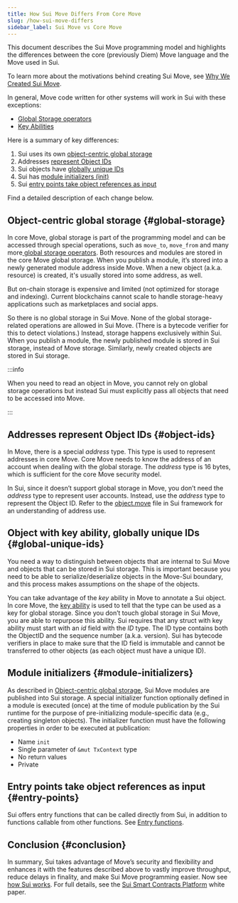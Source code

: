 ```yaml
---
title: How Sui Move Differs From Core Move
slug: /how-sui-move-differs
sidebar_label: Sui Move vs Core Move
---
```


This document describes the Sui Move programming model and highlights the differences between the core (previously Diem) Move language and the Move used in Sui.

To learn more about the motivations behind creating Sui Move, see [Why We Created Sui Move](https://medium.com/mysten-labs/why-we-created-sui-move-6a234656c36b).

In general, Move code written for other systems will work in Sui with these exceptions:

-   [Global Storage operators](https://move-language.github.io/move/global-storage-operators.html)
-   [Key Abilities](https://github.com/move-language/move/blob/main/language/documentation/book/src/abilities.mdx#key)

Here is a summary of key differences:

1.  Sui uses its own [object-centric global storage](#object-centric-global-storage)
2.  Addresses [represent Object IDs](#addresses-represent-object-ids)
3.  Sui objects have [globally unique IDs](#object-with-key-ability-globally-unique-ids)
4.  Sui has [module initializers (init)](#module-initializers)
5.  Sui [entry points take object references as input](#entry-points-take-object-references-as-input)

Find a detailed description of each change below.

## Object-centric global storage {#global-storage}

In core Move, global storage is part of the programming model and can be accessed through special operations, such as `move_to`, `move_from` and many more[ global storage operators](https://move-language.github.io/move/global-storage-operators.html). Both resources and modules are stored in the core Move global storage. When you publish a module, it’s stored into a newly generated module address inside Move. When a new object (a.k.a. resource) is created, it's usually stored into some address, as well.

But on-chain storage is expensive and limited (not optimized for storage and indexing). Current blockchains cannot scale to handle storage-heavy applications such as marketplaces and social apps.

So there is no global storage in Sui Move. None of the global storage-related operations are allowed in Sui Move. (There is a bytecode verifier for this to detect violations.) Instead, storage happens exclusively within Sui. When you publish a module, the newly published module is stored in Sui storage, instead of Move storage. Similarly, newly created objects are stored in Sui storage.

:::info

When you need to read an object in Move, you cannot rely on global storage operations but instead Sui must explicitly pass all objects that need to be accessed into Move.

:::

## Addresses represent Object IDs {#object-ids}

In Move, there is a special _address_ type. This type is used to represent addresses in core Move. Core Move needs to know the address of an account when dealing with the global storage. The _address_ type is 16 bytes, which is sufficient for the core Move security model.

In Sui, since it doesn’t support global storage in Move, you don’t need the _address_ type to represent user accounts. Instead, use the _address_ type to represent the Object ID. Refer to the [object.move](https://github.com/MystenLabs/sui/tree/main/crates/sui-framework/packages/sui-framework/sources/object.move) file in Sui framework for an understanding of address use.

## Object with key ability, globally unique IDs {#global-unique-ids}

You need a way to distinguish between objects that are internal to Sui Move and objects that can be stored in Sui storage. This is important because you need to be able to serialize/deserialize objects in the Move-Sui boundary, and this process makes assumptions on the shape of the objects.

You can take advantage of the _key_ ability in Move to annotate a Sui object. In core Move, the [key ability](https://github.com/move-language/move/blob/main/language/documentation/book/src/abilities.mdx#key) is used to tell that the type can be used as a key for global storage. Since you don’t touch global storage in Sui Move, you are able to repurpose this ability. Sui requires that any struct with key ability must start with an _id_ field with the _ID_ type. The ID type contains both the ObjectID and the sequence number (a.k.a. version). Sui has bytecode verifiers in place to make sure that the ID field is immutable and cannot be transferred to other objects (as each object must have a unique ID).

## Module initializers {#module-initializers}

As described in [Object-centric global storage](#object-centric-global-storage), Sui Move modules are published into Sui storage. A special initializer function optionally defined in a module is executed (once) at the time of module publication by the Sui runtime for the purpose of pre-initializing module-specific data (e.g., creating singleton objects). The initializer function must have the following properties in order to be executed at publication:

-   Name `init`
-   Single parameter of `&mut TxContext` type
-   No return values
-   Private

## Entry points take object references as input {#entry-points}

Sui offers entry functions that can be called directly from Sui, in addition to functions callable from other functions.
See [Entry functions](../../build/create-smart-contracts/smart-contracts.mdx#entry-functions).

## Conclusion {#conclusion}

In summary, Sui takes advantage of Move’s security and flexibility and enhances it with the features described above to vastly improve throughput, reduce delays in finality, and make Sui Move programming easier. Now see [how Sui works](../core-concepts/how-sui-works.mdx).
For full details, see the [Sui Smart Contracts Platform](https://github.com/MystenLabs/sui/blob/main/doc/paper/sui.pdf) white paper.
